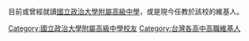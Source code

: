目前或曾經就讀[[國立政治大學附屬高級中學|國立政治大學附屬高級中學]]，或是現今任教於該校的維基人。

[[Category:國立政治大學附屬高級中學校友|Category:國立政治大學附屬高級中學校友]]
[[Category:台灣各高中高職維基人|Category:台灣各高中高職維基人]]
